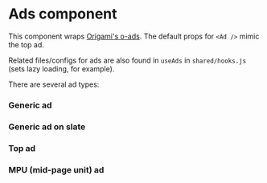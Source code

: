 
<Meta title="Core|Ads" />

# Ads component

This component wraps [Origami's o-ads](https://github.com/Financial-Times/o-ads). The default props for `<Ad />` mimic the top ad.

Related files/configs for ads are also found in `useAds` in `shared/hooks.js` (sets lazy loading, for example).

There are several ad types:

### Generic ad
<Preview>
  <Story name="GenericAd" parameters={{ chromatic: { disable: true } }}>
    <Ad
      name="generic-ad"
      targeting="pos=top;version=1"
      reserve="90"
      defaultFormat={false}
      smallFormat={false}
      mediumFormat="Leaderboard,Responsive"
      largeFormat="SuperLeaderboard,Leaderboard,Responsive"
      extraFormat="Billboard,SuperLeaderboard,Leaderboard,Responsive"
    />
  </Story>
</Preview>

### Generic ad on slate
<Preview>
  <Story name="GenericAdSlate" parameters={{ chromatic: { disable: true } }}>
    <Ad
      name="generic-ad"
      targeting="pos=top;version=1"
      background="slate"
    />
  </Story>
</Preview>

### Top ad
<Preview>
  <Story name="TopAd" parameters={{ chromatic: { disable: true } }}>
    <TopAd />
  </Story>
</Preview>

### MPU (mid-page unit) ad
<Preview>
  <Story name="MiddleAd" parameters={{ chromatic: { disable: true } }}>
    <MiddleAd />
  </Story>
</Preview>
